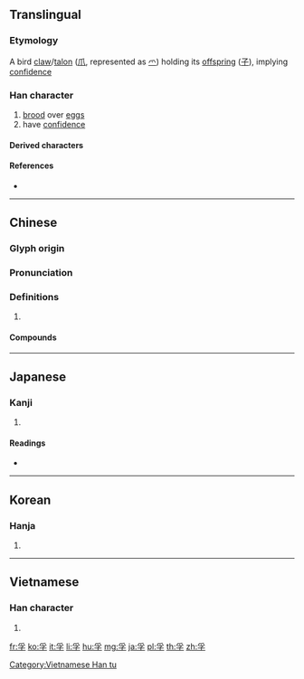 {{character info/new}}
{{also|孵}}
==Translingual==

===Etymology===
A bird [[claw]]/[[talon]] ([[爪]], represented as [[爫]]) holding its [[offspring]] ([[子]]), implying [[confidence]]

===Han character===
{{Han char|rn=39|rad=子|as=04|sn=7|four=20407|canj=BND|ids=⿱爫子}}

# [[brood]] over [[egg]]s
# have [[confidence]]

====Derived characters====
{{lang|mul|[[乳]] [[俘]] [[浮]] [[郛]] [[桴]] [[殍]] [[蜉]] [[艀]] [[孵]]}}

====References====
* {{Han ref|kx=0278.060|dkj=06948|dj=0545.130|hdz=21012.060|uh=5B5A|ud=23386|bh=A7B7|bd=42935}}

----

==Chinese==
{{zh-forms}}

===Glyph origin===
{{Han etym}}

===Pronunciation===
{{zh-pron
|m=fú
|c=fu1
|mc=y
|oc=y
|cat=
}}

===Definitions===
{{zh-hanzi}}

# {{rfdef|zh}}

====Compounds====
{{zh-der|中孚|孚乳|情孚意合|孚眾望|孚佑|美孚燈|簡孚|阮孚蠟屐|美孚油}}

----

==Japanese==

===Kanji===
{{ja-kanji|grade=|rs=子04}}

# {{defn|lang=ja|sort=子04}}

====Readings====
* {{ja-readings|on=[[ふ]] (fu)|kun=[[たまご]] (tamago), [[はぐくむ]] (hagukumu)}}

----

==Korean==

===Hanja===
{{ko-hanja|hangeul=부|rv=bu|mr=pu}}

# {{defn|lang=ko|sort=子04}}

----

==Vietnamese==

===Han character===
{{vi-readings|rs=子04|hanviet=[[phu]], [[phù]]}}

# {{defn|lang=vi|sort=子04}}

[[Category:Vietnamese Han tu]]

[[fr:孚]]
[[ko:孚]]
[[it:孚]]
[[li:孚]]
[[hu:孚]]
[[mg:孚]]
[[ja:孚]]
[[pl:孚]]
[[th:孚]]
[[zh:孚]]
